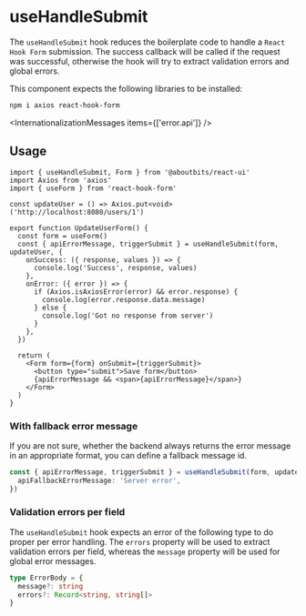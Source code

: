 
<Meta component={useHandleSubmit} />

# useHandleSubmit

The `useHandleSubmit` hook reduces the boilerplate code to handle a `React Hook Form` submission.
The success callback will be called if the request was successful, otherwise the hook will try to extract validation errors and global errors.

This component expects the following libraries to be installed:

```sh
npm i axios react-hook-form
```

<InternationalizationMessages items={['error.api']} />

## Usage

```tsx
import { useHandleSubmit, Form } from '@aboutbits/react-ui'
import Axios from 'axios'
import { useForm } from 'react-hook-form'

const updateUser = () => Axios.put<void>('http://localhost:8080/users/1')

export function UpdateUserForm() {
  const form = useForm()
  const { apiErrorMessage, triggerSubmit } = useHandleSubmit(form, updateUser, {
    onSuccess: ({ response, values }) => {
      console.log('Success', response, values)
    },
    onError: ({ error }) => {
      if (Axios.isAxiosError(error) && error.response) {
        console.log(error.response.data.message)
      } else {
        console.log('Got no response from server')
      }
    },
  })

  return (
    <Form form={form} onSubmit={triggerSubmit}>
      <button type="submit">Save form</button>
      {apiErrorMessage && <span>{apiErrorMessage}</span>}
    </Form>
  )
}
```

### With fallback error message

If you are not sure, whether the backend always returns the error message in an appropriate format, you can define a fallback message id.

```ts
const { apiErrorMessage, triggerSubmit } = useHandleSubmit(form, updateUser, {
  apiFallbackErrorMessage: 'Server error',
})
```

### Validation errors per field

The `useHandleSubmit` hook expects an error of the following type to do proper per error handling.
The `errors` property will be used to extract validation errors per field, whereas the `message` property will be used for global error messages.

```ts
type ErrorBody = {
  message?: string
  errors?: Record<string, string[]>
}
```
